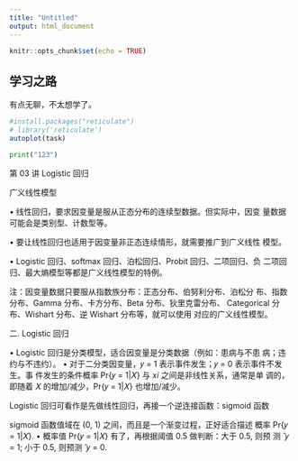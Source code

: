 ```yaml
---
title: "Untitled"
output: html_document
---
```


```r
knitr::opts_chunk$set(echo = TRUE)
```

## 学习之路
有点无聊，不太想学了。
```r
#install.packages("reticulate")
# library('reticulate')
autoplot(task)

```

```python
print("123")
```
第 03 讲 Logistic 回归  

广义线性模型  

• 线性回归，要求因变量是服从正态分布的连续型数据。但实际中，因变
量数据可能会是类别型、计数型等。  

• 要让线性回归也适用于因变量非正态连续情形，就需要推广到广义线性
模型。  

• Logistic 回归、softmax 回归、泊松回归、Probit 回归、二项回归、负
二项回归、最大熵模型等都是广义线性模型的特例。  

注：因变量数据只要服从指数族分布：正态分布、伯努利分布、泊松分
布、指数分布、Gamma 分布、卡方分布、Beta 分布、狄里克雷分布、
Categorical 分布、Wishart 分布、逆 Wishart 分布等，就可以使用
对应的广义线性模型。

二. Logistic 回归

• Logistic 回归是分类模型，适合因变量是分类数据（例如：患病与不患
病；违约与不违约）。
• 对于二分类因变量，𝑦 = 1 表示事件发生；𝑦 = 0 表示事件不发生。事
件发生的条件概率 Pr{𝑦 = 1|𝑋} 与 𝑥𝑖 之间是非线性关系，通常是单
调的，即随着 𝑋 的增加/减少，Pr{𝑦 = 1|𝑋} 也增加/减少。

Logistic 回归可看作是先做线性回归，再接一个逆连接函数：sigmoid
函数

sigmoid 函数值域在 (0, 1) 之间，而且是一个渐变过程，正好适合描述
概率 Pr{𝑦 = 1|𝑋}.
• 概率值 Pr{𝑦 = 1|𝑋} 有了，再根据阈值 0.5 做判断：大于 0.5, 则预
测 ̂ 𝑦 = 1; 小于 0.5, 则预测 ̂ 𝑦 = 0. 



